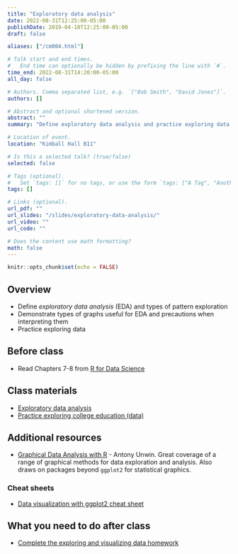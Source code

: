 ```yaml
---
title: "Exploratory data analysis"
date: 2022-08-31T12:25:00-05:00
publishDate: 2019-04-10T12:25:00-05:00
draft: false

aliases: ["/cm004.html"]

# Talk start and end times.
#   End time can optionally be hidden by prefixing the line with `#`.
time_end: 2022-08-31T14:20:00-05:00
all_day: false

# Authors. Comma separated list, e.g. `["Bob Smith", "David Jones"]`.
authors: []

# Abstract and optional shortened version.
abstract: ""
summary: "Define exploratory data analysis and practice exploring data with visualization methods."

# Location of event.
location: "Kimball Hall B11"

# Is this a selected talk? (true/false)
selected: false

# Tags (optional).
#   Set `tags: []` for no tags, or use the form `tags: ["A Tag", "Another Tag"]` for one or more tags.
tags: []

# Links (optional).
url_pdf: ""
url_slides: "/slides/exploratory-data-analysis/"
url_video: ""
url_code: ""

# Does the content use math formatting?
math: false
---
```


```r
knitr::opts_chunk$set(echo = FALSE)
```

## Overview

* Define *exploratory data analysis* (EDA) and types of pattern exploration
* Demonstrate types of graphs useful for EDA and precautions when interpreting them
* Practice exploring data

## Before class

* Read Chapters 7-8 from [R for Data Science](http://r4ds.had.co.nz/)

## Class materials

* [Exploratory data analysis](/notes/exploratory-data-analysis/)
* [Practice exploring college education (data)](/notes/exploratory-data-analysis-practice/)

## Additional resources

* [Graphical Data Analysis with R](https://newcatalog.library.cornell.edu/catalog/15122517) - Antony Unwin. Great coverage of a range of graphical methods for data exploration and analysis. Also draws on packages beyond `ggplot2` for statistical graphics.

### Cheat sheets

* [Data visualization with ggplot2 cheat sheet](https://raw.githubusercontent.com/rstudio/cheatsheets/main/data-visualization.pdf)

## What you need to do after class

* [Complete the exploring and visualizing data homework](/homework/explore-data/)
